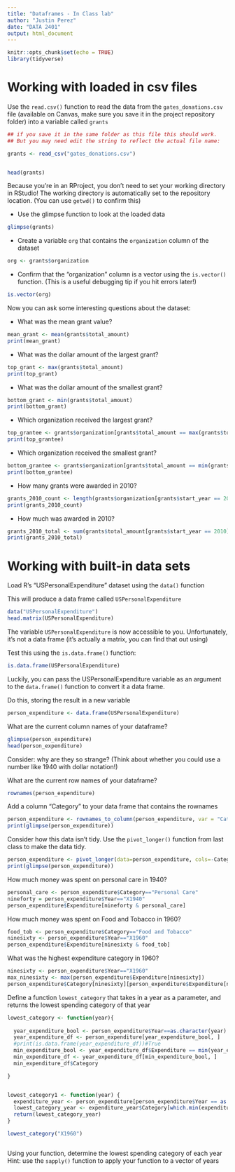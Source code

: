 ```yaml
---
title: "Dataframes - In Class lab"
author: "Justin Perez"
date: "DATA 2401"
output: html_document
---
```


```r
knitr::opts_chunk$set(echo = TRUE)
library(tidyverse)
```

# Working with loaded in csv files


Use the `read.csv()` function to read the data from the `gates_donations.csv` file (available on Canvas, make sure you save it in the project repository folder) into a variable called `grants` 

```r
## if you save it in the same folder as this file this should work. 
## But you may need edit the string to reflect the actual file name: 

grants <- read_csv("gates_donations.csv")


head(grants)
```

Because you're in an RProject, you don't need to set your working directory in RStudio! The working directory is automatically set to the repository location. (You can use `getwd()` to confirm this)

- Use the glimpse function to look at the loaded data

```r

glimpse(grants)

```


- Create a variable `org` that contains the `organization` column of the dataset

```r

org <- grants$organization

```


- Confirm that the "organization" column is a vector using the `is.vector()` function. (This is a useful debugging tip if you hit errors later!)

```r

is.vector(org)

```


Now you can ask some interesting questions about the dataset:

- What was the mean grant value?

```r

mean_grant <- mean(grants$total_amount)
print(mean_grant)

```


- What was the dollar amount of the largest grant?

```r

top_grant <- max(grants$total_amount)
print(top_grant)

```


- What was the dollar amount of the smallest grant?

```r

bottom_grant <- min(grants$total_amount)
print(bottom_grant)

```


- Which organization received the largest grant?

```r

top_grantee <- grants$organization[grants$total_amount == max(grants$total_amount)]
print(top_grantee)

```


- Which organization received the smallest grant?

```r

bottom_grantee <- grants$organization[grants$total_amount == min(grants$total_amount)]
print(bottom_grantee)

```

- How many grants were awarded in 2010?

```r

grants_2010_count <- length(grants$organization[grants$start_year == 2010])
print(grants_2010_count)

```

- How much was awarded in 2010? 

```r

grants_2010_total <- sum(grants$total_amount[grants$start_year == 2010])
print(grants_2010_total)

```


# Working with built-in data sets

Load R's "USPersonalExpenditure" dataset using the `data()` function

This will produce a data frame called `USPersonalExpenditure`
```r
data("USPersonalExpenditure")
head.matrix(USPersonalExpenditure)
```

The variable `USPersonalExpenditure` is now accessible to you. Unfortunately, it's not a data frame (it's actually a matrix, you can find that out using) 

Test this using the `is.data.frame()` function:

```r
is.data.frame(USPersonalExpenditure)
```

Luckily, you can pass the USPersonalExpenditure variable as an argument to the `data.frame()` function to convert it a data frame.

Do this, storing the result in a new variable

```r

person_expenditure <- data.frame(USPersonalExpenditure)

```


What are the current column names of your dataframe?
```r

glimpse(person_expenditure)
head(person_expenditure)

```


Consider: why are they so strange? (Think about whether you could use a number like 1940 with dollar notation!)

What are the current row names of your dataframe?
```r

rownames(person_expenditure)

```


Add a column "Category" to your data frame that contains the rownames

```r

person_expenditure <- rownames_to_column(person_expenditure, var = "Category")
print(glimpse(person_expenditure))
```

Consider how this data isn't tidy. Use the `pivot_longer()` function from last class to make the data tidy. 

```r

person_expenditure <- pivot_longer(data=person_expenditure, cols=-Category, names_to="Year", values_to="Expenditure")
print(glimpse(person_expenditure))

```


How much money was spent on personal care in 1940?
```r


personal_care <- person_expenditure$Category=="Personal Care"
nineforty = person_expenditure$Year=="X1940"
person_expenditure$Expenditure[nineforty & personal_care]

```


How much money was spent on Food and Tobacco in 1960?
```r

food_tob <- person_expenditure$Category=="Food and Tobacco"
ninesixty <- person_expenditure$Year=="X1960"
person_expenditure$Expenditure[ninesixty & food_tob]

```


What was the highest expenditure category in 1960?
```r

ninesixty <- person_expenditure$Year=="X1960"
max_ninesixty <- max(person_expenditure$Expenditure[ninesixty])
person_expenditure$Category[ninesixty][person_expenditure$Expenditure[ninesixty] == max_ninesixty]

```


Define a function `lowest_category` that takes in a year as a parameter, and returns the lowest spending category of that year
```r

lowest_category <- function(year){
  
  year_expenditure_bool <- person_expenditure$Year==as.character(year)
  year_expenditure_df <- person_expenditure[year_expenditure_bool, ]
  #print(is.data.frame(year_expenditure_df))#True
  min_expenditure_bool <- year_expenditure_df$Expenditure == min(year_expenditure_df$Expenditure)
  min_expenditure_df <- year_expenditure_df[min_expenditure_bool, ]
  min_expenditure_df$Category

}


lowest_category1 <- function(year) {
  expenditure_year <- person_expenditure[person_expenditure$Year == as.character(year), ]
  lowest_category_year <- expenditure_year$Category[which.min(expenditure_year$Expenditure)]
  return(lowest_category_year)
}

lowest_category("X1960")

```

```r

```


Using your function, determine the lowest spending category of each year
Hint: use the `sapply()` function to apply your function to a vector of years

```r

```
